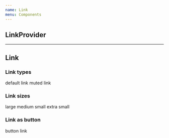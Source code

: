 ```yaml
---
name: Link
menu: Components
---
```



## **LinkProvider**



---



## **Link**

<Props of={Link} />


### Link types

<Playground>
  <Link href="#" linkType="default">default link</Link>
  <Spacer />
  <Link href="#" linkType="muted">muted link</Link>
</Playground>


### Link sizes

<Playground>
  <Link sizing="l">large</Link>
  <Spacer />
  <Link sizing="m">medium</Link>
  <Spacer />
  <Link sizing="s">small</Link>
  <Spacer />
  <Link sizing="xs">extra small</Link>
</Playground>

### Link as button

<Playground>
  <Link href="#" as="button">button link</Link>
</Playground>
